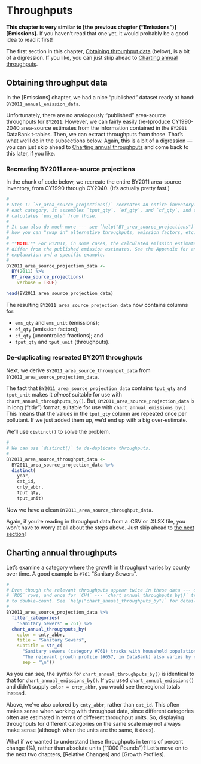 # Throughputs {#throughputs}

**This chapter is very similar to [the previous chapter ("Emissions")][Emissions].** If you haven't read that one yet, it would probably be a good idea to read it first!

The first section in this chapter, [Obtaining throughput data] (below), is a bit of a digression. If you like, you can just skip ahead to [Charting annual throughputs].

## Obtaining throughput data

In the [Emissions] chapter, we had a nice "published" dataset ready at hand: `BY2011_annual_emission_data`.

Unfortunately, there are no analogously "published" area-source throughputs for `BY2011`. However, we can fairly easily (re-)produce CY1990-2040 area-source estimates from the information contained in the `BY2011` DataBank t-tables. Then, we can extract throughputs from those. That's what we'll do in the subsections below. Again, this is a bit of a digression --- you can just skip ahead to [Charting annual throughputs] and come back to this later, if you like.

### Recreating BY2011 area-source projections

In the chunk of code below, we recreate the entire BY2011 area-source inventory, from CY1990 through CY2040. (It's actually pretty fast.)

```r
#
# Step 1: `BY_area_source_projections()` recreates an entire inventory. For
# each category, it assembles `tput_qty`, `ef_qty`, and `cf_qty`, and then
# calculates `ems_qty` from those.
#
# It can also do much more --- see `help("BY_area_source_projections")` to learn
# how you can "swap in" alternative throughputs, emission factors, etc.
#
# **NOTE:** For BY2011, in some cases, the calculated emission estimates may
# differ from the published emission estimates. See the Appendix for an
# explanation and a specific example.
# 
BY2011_area_source_projection_data <-
  BY(2011) %>%
  BY_area_source_projections(
    verbose = TRUE)

head(BY2011_area_source_projection_data)
```

The resulting `BY2011_area_source_projection_data` now contains columns for: 

- `ems_qty` and `ems_unit` (emissions);
- `ef_qty` (emission factors);
- `cf_qty` (uncontrolled fractions); and
- `tput_qty` and `tput_unit` (throughputs). 

### De-duplicating recreated BY2011 throughputs

Next, we derive `BY2011_area_source_throughput_data` from `BY2011_area_source_projection_data`.

The fact that `BY2011_area_source_projection_data` contains `tput_qty` and `tput_unit` makes it *almost* suitable for use with `chart_annual_throughputs_by()`. But, `BY2011_area_source_projection_data` is in long ("tidy") format, suitable for use with `chart_annual_emissions_by()`. This means that the values in the `tput_qty` column are repeated once per pollutant. If we just added them up, we'd end up with a big over-estimate. 

We'll use `distinct()` to solve the problem.

```r
#
# We can use `distinct()` to de-duplicate throughputs.
# 
BY2011_area_source_throughput_data <-
  BY2011_area_source_projection_data %>%
  distinct(
    year, 
    cat_id,
    cnty_abbr,
    tput_qty,
    tput_unit)
```

Now we have a clean `BY2011_area_source_throughput_data`.

Again, if you're reading in throughput data from a .CSV or .XLSX file, you won't have to worry at all about the steps above. Just skip ahead to [the next section][Charting annual throughputs]!

## Charting annual throughputs

Let's examine a category where the growth in throughput varies by county over time. A good example is `#761` "Sanitary Sewers".

```r
#
# Even though the relevant throughputs appear twice in these data --- once for
# `ROG` rows, and once for `CH4` --- `chart_annual_throughputs_by()` tries not
# to double-count. See `help("chart_annual_throughputs_by")` for details.
# 
BY2011_area_source_projection_data %>%
  filter_categories(
    "Sanitary Sewers" = 761) %>%
  chart_annual_throughputs_by(
    color = cnty_abbr,
    title = "Sanitary Sewers",
    subtitle = str_c(
      "Sanitary sewers (category #761) tracks with household population.",
      "The relevant growth profile (#657, in DataBank) also varies by county.",
      sep = "\n"))
```

As you can see, the syntax for `chart_annual_throughputs_by()` is identical to that for `chart_annual_emissions_by()`. If you used `chart_annual_emissions()` and didn't supply `color = cnty_abbr`, you would see the regional totals instead.

Above, we've also colored by `cnty_abbr`, rather than `cat_id`. This often makes sense when working with throughput data, since different categories often are estimated in terms of different throughput units. So, displaying throughputs for different categories on the same scale may not always make sense (although when the units are the same, it does).

What if we wanted to understand these throughputs in terms of percent change (%), rather than absolute units ("1000 Pounds")? Let's move on to the next two chapters, [Relative Changes] and [Growth Profiles].
